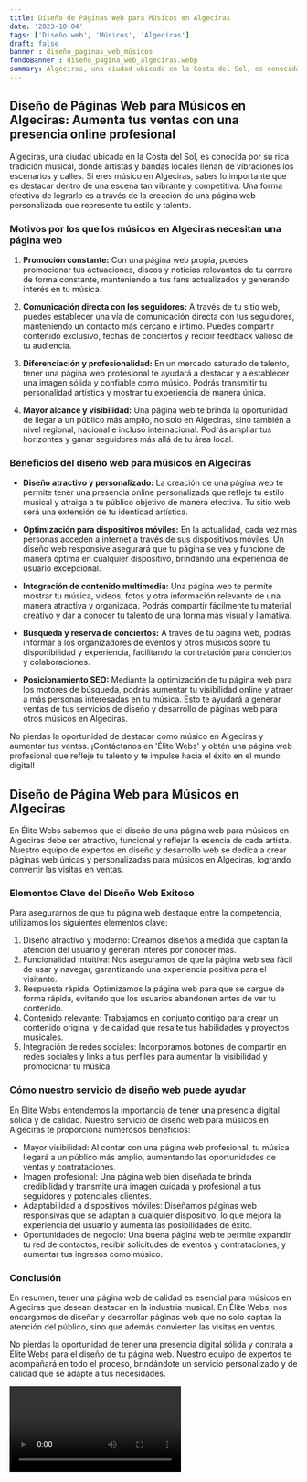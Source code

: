 ```yaml
---
title: Diseño de Páginas Web para Músicos en Algeciras
date: '2023-10-04'
tags: ['Diseño web', 'Músicos', 'Algeciras']
draft: false
banner : diseño_paginas_web_músicos
fondoBanner : diseño_pagina_web_algeciras.webp
summary: Algeciras, una ciudad ubicada en la Costa del Sol, es conocida por su rica tradición musical, donde artistas y bandas locales llenan de vibraciones los escenarios y calles. Si eres músico en Algeciras, sabes lo importante que es destacar dentro de una escena tan vibrante y competitiva. Una forma efectiva de lograrlo es a través de la creación de una página web personalizada que represente tu estilo y talento.
---
```


## Diseño de Páginas Web para Músicos en Algeciras: Aumenta tus ventas con una presencia online profesional

Algeciras, una ciudad ubicada en la Costa del Sol, es conocida por su rica tradición musical, donde artistas y bandas locales llenan de vibraciones los escenarios y calles. Si eres músico en Algeciras, sabes lo importante que es destacar dentro de una escena tan vibrante y competitiva. Una forma efectiva de lograrlo es a través de la creación de una página web personalizada que represente tu estilo y talento.

### Motivos por los que los músicos en Algeciras necesitan una página web

1. **Promoción constante:** Con una página web propia, puedes promocionar tus actuaciones, discos y noticias relevantes de tu carrera de forma constante, manteniendo a tus fans actualizados y generando interés en tu música.

2. **Comunicación directa con los seguidores:** A través de tu sitio web, puedes establecer una vía de comunicación directa con tus seguidores, manteniendo un contacto más cercano e íntimo. Puedes compartir contenido exclusivo, fechas de conciertos y recibir feedback valioso de tu audiencia.

3. **Diferenciación y profesionalidad:** En un mercado saturado de talento, tener una página web profesional te ayudará a destacar y a establecer una imagen sólida y confiable como músico. Podrás transmitir tu personalidad artística y mostrar tu experiencia de manera única.

4. **Mayor alcance y visibilidad:** Una página web te brinda la oportunidad de llegar a un público más amplio, no solo en Algeciras, sino también a nivel regional, nacional e incluso internacional. Podrás ampliar tus horizontes y ganar seguidores más allá de tu área local.

### Beneficios del diseño web para músicos en Algeciras

- **Diseño atractivo y personalizado:** La creación de una página web te permite tener una presencia online personalizada que refleje tu estilo musical y atraiga a tu público objetivo de manera efectiva. Tu sitio web será una extensión de tu identidad artística.

- **Optimización para dispositivos móviles:** En la actualidad, cada vez más personas acceden a internet a través de sus dispositivos móviles. Un diseño web responsive asegurará que tu página se vea y funcione de manera óptima en cualquier dispositivo, brindando una experiencia de usuario excepcional.

- **Integración de contenido multimedia:** Una página web te permite mostrar tu música, videos, fotos y otra información relevante de una manera atractiva y organizada. Podrás compartir fácilmente tu material creativo y dar a conocer tu talento de una forma más visual y llamativa.

- **Búsqueda y reserva de conciertos:** A través de tu página web, podrás informar a los organizadores de eventos y otros músicos sobre tu disponibilidad y experiencia, facilitando la contratación para conciertos y colaboraciones.

- **Posicionamiento SEO:** Mediante la optimización de tu página web para los motores de búsqueda, podrás aumentar tu visibilidad online y atraer a más personas interesadas en tu música. Esto te ayudará a generar ventas de tus servicios de diseño y desarrollo de páginas web para otros músicos en Algeciras.

No pierdas la oportunidad de destacar como músico en Algeciras y aumentar tus ventas. ¡Contáctanos en 'Élite Webs' y obtén una página web profesional que refleje tu talento y te impulse hacia el éxito en el mundo digital!

<GifSeo />

<Cta />

## Diseño de Página Web para Músicos en Algeciras

En Élite Webs sabemos que el diseño de una página web para músicos en Algeciras debe ser atractivo, funcional y reflejar la esencia de cada artista. Nuestro equipo de expertos en diseño y desarrollo web se dedica a crear páginas web únicas y personalizadas para músicos en Algeciras, logrando convertir las visitas en ventas.

### Elementos Clave del Diseño Web Exitoso

Para asegurarnos de que tu página web destaque entre la competencia, utilizamos los siguientes elementos clave:

1. Diseño atractivo y moderno: Creamos diseños a medida que captan la atención del usuario y generan interés por conocer más.
2. Funcionalidad intuitiva: Nos aseguramos de que la página web sea fácil de usar y navegar, garantizando una experiencia positiva para el visitante.
3. Respuesta rápida: Optimizamos la página web para que se cargue de forma rápida, evitando que los usuarios abandonen antes de ver tu contenido.
4. Contenido relevante: Trabajamos en conjunto contigo para crear un contenido original y de calidad que resalte tus habilidades y proyectos musicales.
5. Integración de redes sociales: Incorporamos botones de compartir en redes sociales y links a tus perfiles para aumentar la visibilidad y promocionar tu música.

### Cómo nuestro servicio de diseño web puede ayudar

En Élite Webs entendemos la importancia de tener una presencia digital sólida y de calidad. Nuestro servicio de diseño web para músicos en Algeciras te proporciona numerosos beneficios:

- Mayor visibilidad: Al contar con una página web profesional, tu música llegará a un público más amplio, aumentando las oportunidades de ventas y contrataciones.
- Imagen profesional: Una página web bien diseñada te brinda credibilidad y transmite una imagen cuidada y profesional a tus seguidores y potenciales clientes.
- Adaptabilidad a dispositivos móviles: Diseñamos páginas web responsivas que se adaptan a cualquier dispositivo, lo que mejora la experiencia del usuario y aumenta las posibilidades de éxito.
- Oportunidades de negocio: Una buena página web te permite expandir tu red de contactos, recibir solicitudes de eventos y contrataciones, y aumentar tus ingresos como músico.

### Conclusión

En resumen, tener una página web de calidad es esencial para músicos en Algeciras que desean destacar en la industria musical. En Élite Webs, nos encargamos de diseñar y desarrollar páginas web que no solo captan la atención del público, sino que además convierten las visitas en ventas.

No pierdas la oportunidad de tener una presencia digital sólida y contrata a Élite Webs para el diseño de tu página web. Nuestro equipo de expertos te acompañará en todo el proceso, brindándote un servicio personalizado y de calidad que se adapte a tus necesidades.

<Video />

<CtaBot job='Músicos' city='Algeciras'/>

<Gmaps query='Algeciras+españa+maps' />
